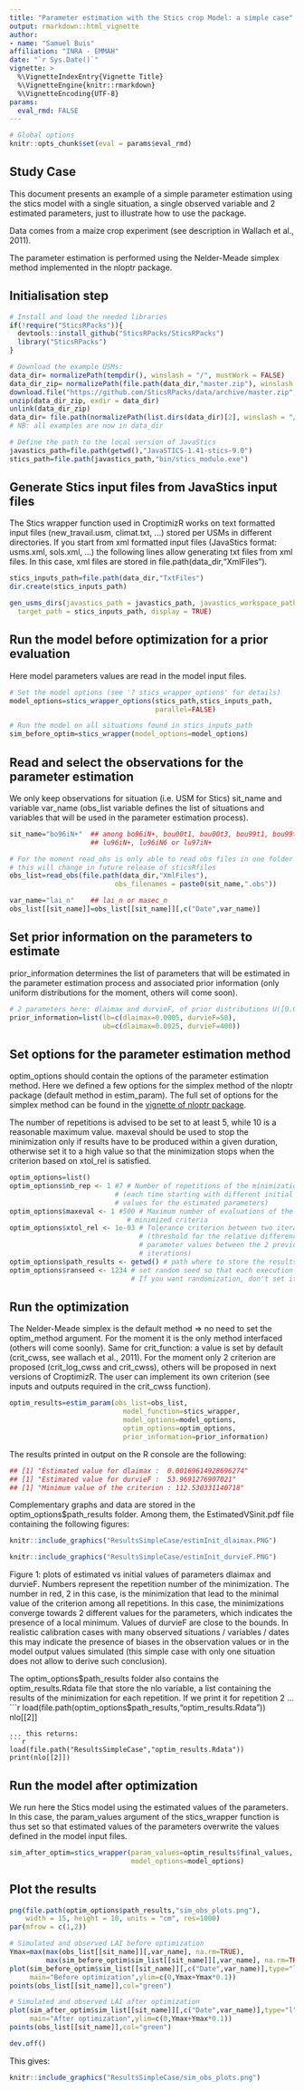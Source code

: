 ```yaml
---
title: "Parameter estimation with the Stics crop Model: a simple case"
output: rmarkdown::html_vignette
author:
- name: "Samuel Buis"
affiliation: "INRA - EMMAH"
date: "`r Sys.Date()`"
vignette: >
  %\VignetteIndexEntry{Vignette Title}
  %\VignetteEngine{knitr::rmarkdown}
  %\VignetteEncoding{UTF-8}
params:
  eval_rmd: FALSE
---
```


```r
# Global options
knitr::opts_chunk$set(eval = params$eval_rmd)
```

## Study Case

This document presents an example of a simple parameter estimation using the stics model with a single situation, a single observed variable and 2 estimated parameters, just to illustrate how to use the package.

Data comes from a maize crop experiment (see description in Wallach et al., 2011).

The parameter estimation is performed using the Nelder-Meade simplex method implemented in the nloptr package.

## Initialisation step

```r

# Install and load the needed libraries
if(!require("SticsRPacks")){
  devtools::install_github("SticsRPacks/SticsRPacks")
  library("SticsRPacks")
}

# Download the example USMs:
data_dir= normalizePath(tempdir(), winslash = "/", mustWork = FALSE)
data_dir_zip= normalizePath(file.path(data_dir,"master.zip"), winslash = "/", mustWork = FALSE)
download.file("https://github.com/SticsRPacks/data/archive/master.zip", data_dir_zip)
unzip(data_dir_zip, exdir = data_dir)
unlink(data_dir_zip)
data_dir= file.path(normalizePath(list.dirs(data_dir)[2], winslash = "/"),"study_case_1","V9.0")
# NB: all examples are now in data_dir

# Define the path to the local version of JavaStics 
javastics_path=file.path(getwd(),"JavaSTICS-1.41-stics-9.0")
stics_path=file.path(javastics_path,"bin/stics_modulo.exe")
```

## Generate Stics input files from JavaStics input files

The Stics wrapper function used in CroptimizR works on text formatted input files (new_travail.usm, 
climat.txt, ...) stored per USMs in different directories. If you start from xml formatted input files (JavaStics format: usms.xml, sols.xml, ...)
the following lines allow generating txt files from xml files.
In this case, xml files are stored in file.path(data_dir,"XmlFiles").

```r
stics_inputs_path=file.path(data_dir,"TxtFiles")
dir.create(stics_inputs_path)

gen_usms_dirs(javastics_path = javastics_path, javastics_workspace_path = file.path(data_dir,"XmlFiles"),
  target_path = stics_inputs_path, display = TRUE)

```


## Run the model before optimization for a prior evaluation

Here model parameters values are read in the model input files. 

```r

# Set the model options (see '? stics_wrapper_options' for details)
model_options=stics_wrapper_options(stics_path,stics_inputs_path,
                                    parallel=FALSE) 

# Run the model on all situations found in stics_inputs_path
sim_before_optim=stics_wrapper(model_options=model_options)

```

## Read and select the observations for the parameter estimation

We only keep observations for situation (i.e. USM for Stics) sit_name and variable var_name (obs_list variable defines the list of situations and variables that will be used in the parameter estimation process).

```r

sit_name="bo96iN+"  ## among bo96iN+, bou00t1, bou00t3, bou99t1, bou99t3,
                    ## lu96iN+, lu96iN6 or lu97iN+

# For the moment read_obs is only able to read obs files in one folder ...
# this will change in future release of sticsRfiles
obs_list=read_obs(file.path(data_dir,"XmlFiles"), 
                          obs_filenames = paste0(sit_name,".obs"))

var_name="lai_n"    ## lai_n or masec_n
obs_list[[sit_name]]=obs_list[[sit_name]][,c("Date",var_name)]

```

## Set prior information on the parameters to estimate

prior_information determines the list of parameters that will be estimated in the parameter estimation process and associated prior information (only uniform distributions for the moment, others will come soon).

```r
# 2 parameters here: dlaimax and durvieF, of prior distributions U([0.0005,0.0025]) and U([50,400])
prior_information=list(lb=c(dlaimax=0.0005, durvieF=50),
                       ub=c(dlaimax=0.0025, durvieF=400))
```

## Set options for the parameter estimation method

optim_options should contain the options of the parameter estimation method.
Here we defined a few options for the simplex method of the nloptr package (default method in estim_param).
The full set of options for the simplex method can be found in the [vignette of nloptr package](https://cran.r-project.org/web/packages/nloptr/vignettes/nloptr.pdf).

The number of repetitions is advised to be set to at least 5, while 10 is a reasonable maximum value.
maxeval should be used to stop the minimization only if results have to be produced within a given duration, otherwise set it to a high value so that the minimization stops when the criterion based on xtol_rel is satisfied. 

```r
optim_options=list() 
optim_options$nb_rep <- 1 #7 # Number of repetitions of the minimization 
                          # (each time starting with different initial
                          # values for the estimated parameters) 
optim_options$maxeval <- 1 #500 # Maximum number of evaluations of the 
                             # minimized criteria 
optim_options$xtol_rel <- 1e-03 # Tolerance criterion between two iterations
                                # (threshold for the relative difference of
                                # parameter values between the 2 previous 
                                # iterations)
optim_options$path_results <- getwd() # path where to store the results (graph and Rdata)
optim_options$ranseed <- 1234 # set random seed so that each execution give the same results
                              # If you want randomization, don't set it.

```

## Run the optimization

The Nelder-Meade simplex is the default method => no need to set the 
optim_method argument. For the moment it is the only method interfaced (others will come soonly).
Same for crit_function: a value is set by default (crit_cwss, see wallach et al., 2011). For the moment only 2 criterion are proposed (crit_log_cwss and crit_cwss), others will be proposed in next versions of CroptimizR. The user can implement its own criterion (see inputs and outputs required in the crit_cwss function).

```r
optim_results=estim_param(obs_list=obs_list,
                            model_function=stics_wrapper,
                            model_options=model_options,
                            optim_options=optim_options,
                            prior_information=prior_information)

```

The results printed in output on the R console are the following:
```r
## [1] "Estimated value for dlaimax :  0.00169614928696274"
## [1] "Estimated value for durvieF :  53.9691276907021"
## [1] "Minimum value of the criterion : 112.530331140718"
```

Complementary graphs and data are stored in the optim_options$path_results folder. Among them, the EstimatedVSinit.pdf file containing the following figures: 

```r

knitr::include_graphics("ResultsSimpleCase/estimInit_dlaimax.PNG")

knitr::include_graphics("ResultsSimpleCase/estimInit_durvieF.PNG")

```

Figure 1: plots of estimated vs initial values of parameters dlaimax and durvieF. Numbers represent the repetition number of the minimization. The number in red, 2 in this case, is the minimization that lead to the minimal value of the criterion among all repetitions. In this case, the minimizations converge towards 2 different values for the parameters, which indicates the presence of a local minimum. Values of durvieF are close to the bounds. In realistic calibration cases with many observed situations / variables / dates this may indicate the presence of biases in the observation values or in the model output values simulated (this simple case with only one situation does not allow to derive such conclusion).

The optim_options$path_results folder also contains the optim_results.Rdata file that store the nlo variable, a list containing the results of the minimization for each repetition. If we print it for repetition 2 ...
```r
load(file.path(optim_options$path_results,"optim_results.Rdata"))
nlo[[2]]
```
... this returns:
```r
load(file.path("ResultsSimpleCase","optim_results.Rdata"))
print(nlo[[2]])
```


## Run the model after optimization

We run here the Stics model using the estimated values of the parameters.
In this case, the param_values argument of the stics_wrapper function is thus set so that estimated values of the parameters overwrite the values defined in the model input files.

```r
sim_after_optim=stics_wrapper(param_values=optim_results$final_values,
                              model_options=model_options)
```

## Plot the results


```r
png(file.path(optim_options$path_results,"sim_obs_plots.png"),
    width = 15, height = 10, units = "cm", res=1000)
par(mfrow = c(1,2))

# Simulated and observed LAI before optimization
Ymax=max(max(obs_list[[sit_name]][,var_name], na.rm=TRUE),
         max(sim_before_optim$sim_list[[sit_name]][,var_name], na.rm=TRUE))
plot(sim_before_optim$sim_list[[sit_name]][,c("Date",var_name)],type="l",
     main="Before optimization",ylim=c(0,Ymax+Ymax*0.1))
points(obs_list[[sit_name]],col="green")

# Simulated and observed LAI after optimization
plot(sim_after_optim$sim_list[[sit_name]][,c("Date",var_name)],type="l",
     main="After optimization",ylim=c(0,Ymax+Ymax*0.1))
points(obs_list[[sit_name]],col="green")

dev.off()
```

This gives:

```r
knitr::include_graphics("ResultsSimpleCase/sim_obs_plots.png")
```

